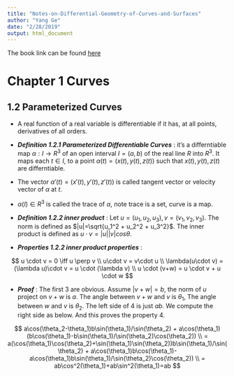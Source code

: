 ```yaml
---
title: "Notes-on-Differential-Geometry-of-Curves-and-Surfaces"
author: "Yang Ge"
date: "2/28/2019"
output: html_document
---
```


The book link can be found [here](http://www2.ing.unipi.it/griff/files/dC.pdf)

# Chapter 1 Curves

## 1.2 Parameterized Curves

* A real function of a real variable is differentiable if it has, at all points, derivatives
  of all orders.

* **_Definition 1.2.1 Parameterized Differentiable Curves_** : it's a differntiable map
  $\alpha : I \rightarrow R^3$ of an open interval $I = (a,b)$ of the real line $R$ into
  $R^3$. It maps each $t \in I$, to a point $\alpha(t) = (x(t), y(t), z(t))$ such that
  $x(t), y(t), z(t)$ are differntiable. 

* The vector $\alpha'(t) = (x'(t), y'(t), z'(t))$ is called tangent vector or velocity vector
  of $\alpha$ at $t$.

* $\alpha(I) \in R^3$ is called the trace of $\alpha$, note trace is a set, curve is a map.

* **_Definition 1.2.2 inner product_** : Let $u=(u_1, u_2, u_3), v=(v_1, v_2, v_3)$. The norm
  is defined as $|u|=\sqrt{u_1^2 + u_2^2 + u_3^2}$. The inner product is defined as
  $u\cdot v = |u||v|cos \theta$.

* **_Properties 1.2.2 inner product properties_** :

$$
u \cdot v = 0 \iff u \perp v \\
u\cdot v = v\cdot u \\
\lambda(u\cdot v) = (\lambda u)\cdot v = u \cdot (\lambda v) \\
u \cdot (v+w) = u \cdot v + u \cdot w
$$

* **_Proof_** : The first 3 are obvious. Assume $|v+w|=b$, the norm of $u$ project on
  $v+w$ is $a$. The angle between $v+w$ and $v$ is $\theta_1$, The angle between $w$ and $v$
  is $\theta_2$. The left side of 4 is just $ab$. We compute the right side as below. And this
  proves the property 4.

$$
a\cos(\theta_2-\theta_1)b\sin(\theta_1)/\sin(\theta_2) +
a\cos(\theta_1)(b\cos(\theta_1)-b\sin(\theta_1)/\sin(\theta_2)\cos(\theta_2)) \\
= a(\cos(\theta_1)\cos(\theta_2)+\sin(\theta_1)\sin(\theta_2))b\sin(\theta_1)/\sin(\theta_2)
+ a\cos(\theta_1)b\cos(\theta_1)-a\cos(\theta_1)b\sin(\theta_1)/\sin(\theta_2)\cos(\theta_2)) \\
= ab\cos^2(\theta_1)+ab\sin^2(\theta_1)=ab
$$


